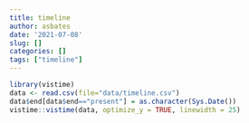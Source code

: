 ```yaml
---
title: timeline
author: asbates
date: '2021-07-08'
slug: []
categories: []
tags: ["timeline"]
---
```


```r
library(vistime)
data <- read.csv(file="data/timeline.csv")
data$end[data$end=="present"] = as.character(Sys.Date())
vistime::vistime(data, optimize_y = TRUE, linewidth = 25)
```

